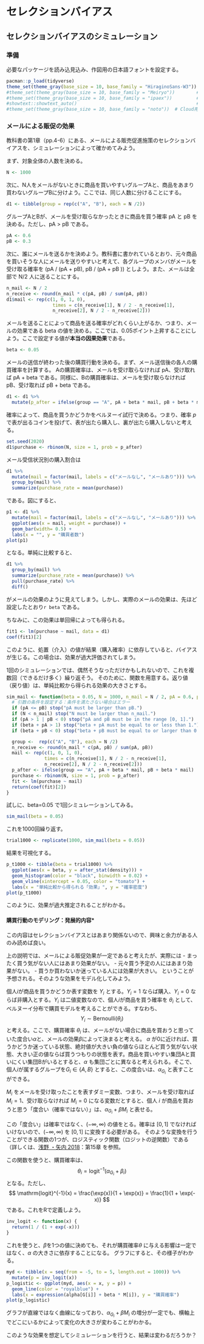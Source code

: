 # セレクションバイアス

## セレクションバイアスのシミュレーション

### 準備

必要なパッケージを読み込見込み、作図用の日本語フォントを設定する。
```r
pacman::p_load(tidyverse)
theme_set(theme_gray(base_size = 10, base_family = "HiraginoSans-W3"))  # macOS用
#theme_set(theme_gray(base_size = 10, base_family = "Meiryo"))        # Windows用
#theme_set(theme_gray(base_size = 10, base_family = "ipaex"))         # Ubuntu用
#showtext::showtext_auto()                                            # Cloud用
#theme_set(theme_gray(base_size = 10, base_family = "noto"))  # Cloud用
```

### メールによる販促の効果

教科書の第1章（pp.4-6）にある、メールによる販売促進施策のセレクションバイアスを、シミュレーションによって確かめてみよう。

まず、対象全体の人数を決める。
```r
N <- 1000
```

次に、N人をメールがないときに商品を買いやすいグループAと、商品をあまり買わないグループBに分けよう。ここでは、同じ人数に分けることにする。
```r
d1 <- tibble(group = rep(c("A", "B"), each = N /2))
```

グループAとBが、メールを受け取らなかったときに商品を買う確率 pA と pB を決める。ただし、pA $>$ pB である。
```r
pA <- 0.6
pB <- 0.3
```

次に、誰にメールを送るかを決めよう。教科書に書かれているとおり、元々商品を買いそうな人にメールを送りやすいと考えて、各グループのメンバがメールを受け取る確率を (pA / (pA + pB), pB / (pA + pB )) としよう。また、メールは全部で N/2 人に送ることにする。
```r
n_mail <- N / 2
n_receive <- round(n_mail * c(pA, pB) / sum(pA, pB))
d1$mail <- rep(c(1, 0, 1, 0),
                 times = c(n_receive[1], N / 2 - n_receive[1],
                 n_receive[2], N / 2 - n_receive[2]))

```

メールを送ることによって商品を送る確率がどれくらい上がるか、つまり、メールの効果である beta の値を決める。ここでは、0.05ポイント上昇することにしよう。ここで設定する値が**本当の因果効果**である。
```r
beta <- 0.05
```

メールの送信が終わった後の購買行動を決める。まず、メール送信後の各人の購買確率を計算する。
Aの購買確率は、メールを受け取らなければ pA、受け取れば pA + beta である。同様に、Bの購買確率は、メールを受け取らなければ pB、受け取れば pB + beta である。
```r
d1 <- d1 %>% 
  mutate(p_after = ifelse(group == "A", pA + beta * mail, pB + beta * mail))
```

確率によって、商品を買うかどうかをベルヌーイ試行で決める。つまり、確率 $p$ で表が出るコインを投げて、表が出たら購入し、裏が出たら購入しないと考える。
```r
set.seed(2020)
d1$purchase <- rbinom(N, size = 1, prob = p_after)
```

メール受信状況別の購入割合は
```r
d1 %>% 
  mutate(mail = factor(mail, labels = c("メールなし", "メールあり"))) %>% 
  group_by(mail) %>% 
  summarize(purchase_rate = mean(purchase))
```
である。図にすると、
```r
p1 <- d1 %>% 
  mutate(mail = factor(mail, labels = c("メールなし", "メールあり"))) %>% 
  ggplot(aes(x = mail, weight = purchase)) +
  geom_bar(width= 0.5) +
  labs(x = "", y = "購買者数")
plot(p1)
```

となる。単純に比較すると、
```r
d1 %>% 
  group_by(mail) %>% 
  summarize(purchase_rate = mean(purchase)) %>% 
  pull(purchase_rate) %>% 
  diff()
```
がメールの効果のように見えてしまう。しかし、実際のメールの効果は、先ほど設定したとおり`r beta` である。

ちなみに、この効果は単回帰によっても得られる。
```r
fit1 <- lm(purchase ~ mail, data = d1)
coef(fit1)[2]
```

このように、処置（介入）の値が結果（購入確率）に依存していると、バイアスが生じる。この場合は、効果が過大評価されてしまう。

1回のシミュレーションでは、偶然そうなっただけかもしれないので、これを複数回（できるだけ多く）繰り返そう。
そのために、関数を用意する。返り値（戻り値）は、単純比較から得られる効果の大きさとする。
```r
sim_mail <- function(beta = 0.05, N = 1000, n_mail = N / 2, pA = 0.6, pB = 0.3) {
  # 引数の条件を設定する：条件を満たさない場合はエラー
  if (pA <= pB) stop("pA must be larger than pB.")
  if (N < n_mail) stop("N must be larger than n_mail.")
  if (pA > 1 | pB < 0) stop("pA and pB must be in the range [0, 1].")
  if (beta + pA > 1) stop("beta + pA must be equal to or less than 1.")
  if (beta + pB < 0) stop("beta + pB must be equal to or larger than 0.")

  group <-  rep(c("A", "B"), each = N /2)
  n_receive <- round(n_mail * c(pA, pB) / sum(pA, pB))
  mail <- rep(c(1, 0, 1, 0),
              times = c(n_receive[1], N / 2 - n_receive[1],
              n_receive[2], N / 2 - n_receive[2]))
  p_after <- ifelse(group == "A", pA + beta * mail, pB + beta * mail)
  purchase <- rbinom(N, size = 1, prob = p_after)
  fit <- lm(purchase ~ mail)
  return(coef(fit)[2])
}
```

試しに、beta=0.05 で1回シミュレーションしてみる。
```r
sim_mail(beta = 0.05)
```

これを1000回繰り返す。
```r
trial1000 <- replicate(1000, sim_mail(beta = 0.05))
```
結果を可視化する。
```r
p_t1000 <- tibble(beta = trial1000) %>% 
  ggplot(aes(x = beta, y = after_stat(density))) +
  geom_histogram(color = "black", binwidth = 0.02) +
  geom_vline(xintercept = 0.05, color = "tomato") +
  labs(x = "単純比較から得られる「効果」", y = "確率密度")
plot(p_t1000)
```

このように、効果が過大推定されることがわかる。

#### 購買行動のモデリング：発展的内容*

この内容はセレクションバイアスとはあまり関係ないので、興味と余力がある人のみ読めば良い。

上の説明では、メールによる販促効果が一定であると考えたが、実際には
- まったく買う気がない人にはあまり効果がない。
- 元々買う予定の人にはあまり効果がない。
- 買うか買わないか迷っている人には効果が大きい。
ということが予想される。そのような効果をモデル化してみよう。

個人$i$が商品を買うかどうか表す変数を $Y_i$ とする。$Y_i = 1$ ならば購入、$Y_i = 0$ ならば非購入とする。$Y_i$ は二値変数なので、個人$i$が商品を買う確率を $\theta_i$ として、ベルヌーイ分布で購買モデルを考えることができる。すなわち、
$$
Y_i \sim  \mbox{Bernoulli}(\theta_i)
$$
と考える。ここで、購買確率 $\theta_i$ は、メールがない場合に商品を買おうと思っていた度合い$\alpha$と、メールの効果$\beta$によって決まると考える。
$\alpha$ が0に近ければ、買うかどうか迷っている状態、絶対値が大きい負の値ならほとんど買う気がない状態、大きい正の値ならば買うつもりの状態を表す。商品を買いやすい集団Aと買いにくい集団Bがいるとすると、$\alpha$ も集団ごとに異なると考えられる。そこで、個人$i$が属するグループを$G_i \in \{A, B\}$ とすると、この度合いは、$\alpha_{G_i}$ と表すことができる。

$M_i$ をメールを受け取ったことを表すダミー変数、つまり、メールを受け取れば $M_i = 1$、受け取らなければ $M_i = 0$ になる変数だとすると、個人 $i$ が商品を買おうと思う「度合い（確率ではない）」は、$\alpha_{G_i} + \beta M_i$ と表せる。

この「度合い」は確率ではなく、$(-\infty, \infty)$ の値をとる。確率は $[0, 1]$ でなければいけないので、$(-\infty, \infty)$ を $[0, 1]$ に変換する必要がある。
そのような変換を行うことができる関数の1つが、ロジスティック関数（ロジットの逆関数）である（詳しくは、[浅野
・矢内 2018](https://github.com/yukiyanai/quant-methods-R)：第15章 を参照。

この関数を使うと、購買確率は、
$$
\theta_i = \mathrm{logit}^{-1}(\alpha_{G_i} + \beta_i)
$$
となる。ただし、
$$
\mathrm{logit}^{-1}(x) = \frac{\exp(x)}{1 + \exp(x)} = \frac{1}{1 + \exp(-x)}
$$
である。これをRで定義しよう。
```r
inv_logit <- function(x) {
  return(1 / (1 + exp(-x)))
}
```

これを使うと、$\beta$を1つの値に決めても、それが購買確率$\theta$ に与える影響は一定ではなく、$\alpha$ の大きさに依存することになる。
グラフにすると、その様子がわかる。
```r
myd <- tibble(x = seq(from = -5, to = 5, length.out = 1000)) %>% 
  mutate(p = inv_logit(x))
p_logistic <- ggplot(myd, aes(x = x, y = p)) +
  geom_line(color = "royalblue") +
  labs(x = expression(alpha[G[i]] + beta * M[i]), y = "購買確率")
plot(p_logistic)
```
グラフが直線ではなく曲線になっており、$\alpha_{G_i} + \beta M_i$ の増分が一定でも、横軸上でどこにいるかによって変化の大きさが変わることがわかる。

このような効果を想定してシミュレーションを行うと、結果は変わるだろうか？

